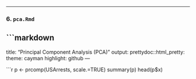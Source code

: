 
---

### 6. `pca.Rmd`
```markdown
---
title: "Principal Component Analysis (PCA)"
output:
  prettydoc::html_pretty:
    theme: cayman
    highlight: github
---

```r
p <- prcomp(USArrests, scale.=TRUE)
summary(p)
head(p$x)
